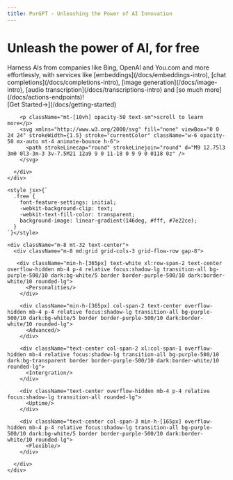 ```yaml
---
title: PurGPT - Unleashing the Power of AI Innovation
---
```



<div className="w-full flex justify-center">
  <div className="max-w-[90rem]">
    <div className="m-8 h-screen flex -mt-8 items-center justify-center text-center">
      <div>
        <h1 className="md:text-7xl xl:text-9xl text-5xl break-word font-bold md:mx-16 mt-16">
          Unleash the power of AI, for <span className="free">free</span>
        </h1>
        <div className="mt-8 text-lg xl:m-8">
          Harness AIs from companies like Bing, OpenAI and You.com and more effortlessly, with services like [embeddings](/docs/embeddings-intro), [chat completions](/docs/completions-intro), [image generation](/docs/image-intro), [audio transcription](/docs/transcriptions-intro) and [so much more](/docs/actions-endpoints)!
        </div>
        [<BigButton className="group inline-flex mt-4">Get Started<span className="group-hover:ml-3 ml-2 transition-all">→</span></BigButton>](/docs/getting-started)
      
        <p className="mt-[10vh] opacity-50 text-sm">scroll to learn more</p>
        <svg xmlns="http://www.w3.org/2000/svg" fill="none" viewBox="0 0 24 24" strokeWidth={1.5} stroke="currentColor" className="w-6 opacity-50 mx-auto mt-4 animate-bounce h-6">
          <path strokeLinecap="round" strokeLinejoin="round" d="M9 12.75l3 3m0 0l3-3m-3 3v-7.5M21 12a9 9 0 11-18 0 9 9 0 0118 0z" />
        </svg>

      </div>
    </div>

    <style jsx>{`
      .free {
        font-feature-settings: initial;
        -webkit-background-clip: text;
        -webkit-text-fill-color: transparent;
        background-image: linear-gradient(146deg, #fff, #7e22ce);
      }
    `}</style>

    <div className="m-8 mt-32 text-center">
      <div className="m-8 md:grid grid-cols-3 grid-flow-row gap-8">
       
       <div className="min-h-[365px] text-white xl:row-span-2 text-center overflow-hidden mb-4 p-4 relative focus:shadow-lg transition-all bg-purple-500/10 dark:bg-white/5 border border-purple-500/10 dark:border-white/10 rounded-lg">
          <Personalities/>
        </div>

        <div className="min-h-[365px] col-span-2 text-center overflow-hidden mb-4 p-4 relative focus:shadow-lg transition-all bg-purple-500/10 dark:bg-white/5 border border-purple-500/10 dark:border-white/10 rounded-lg">
          <Advanced/>
        </div>

        <div className="text-center col-span-2 xl:col-span-1 overflow-hidden mb-4 relative focus:shadow-lg transition-all bg-purple-500/10 dark:bg-transparent border border-purple-500/10 dark:border-white/10 rounded-lg">
          <Intergration/>
        </div>

        <div className="text-center overflow-hidden mb-4 p-4 relative focus:shadow-lg transition-all rounded-lg">
          <Uptime/>
        </div>

        <div className="text-center col-span-3 min-h-[165px] overflow-hidden mb-4 p-4 relative focus:shadow-lg transition-all bg-purple-500/10 dark:bg-white/5 border border-purple-500/10 dark:border-white/10 rounded-lg">
          <Flexible/>
        </div>

      </div>
    </div>
  </div>
</div>
